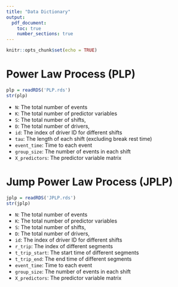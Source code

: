 ```yaml
---
title: "Data Dictionary"
output: 
  pdf_document:
    toc: true
    number_sections: true
---
```


```r
knitr::opts_chunk$set(echo = TRUE)
```

# Power Law Process (PLP)

```r
plp = readRDS('PLP.rds')
str(plp)
```

- `N`: The total number of events
- `K`: The total number of predictor variables
- `S`: The total number of shifts,
- `D`: The total number of drivers,
- `id`: The index of driver ID for different shifts
- `tau`: The length of each shift (excluding break rest time)
- `event_time`: Time to each event
- `group_size`: The number of events in each shift
- `X_predictors`: The predictor variable matrix

\clearpage

# Jump Power Law Process (JPLP)

```r
jplp = readRDS('JPLP.rds')
str(jplp)
```

- `N`: The total number of events
- `K`: The total number of predictor variables
- `S`: The total number of shifts,
- `D`: The total number of drivers,
- `id`: The index of driver ID for different shifts
- `r_trip`: The index of different segments
- `t_trip_start`: The start time of different segments
- `t_trip_end`: The end time of different segments
- `event_time`: Time to each event
- `group_size`: The number of events in each shift
- `X_predictors`: The predictor variable matrix